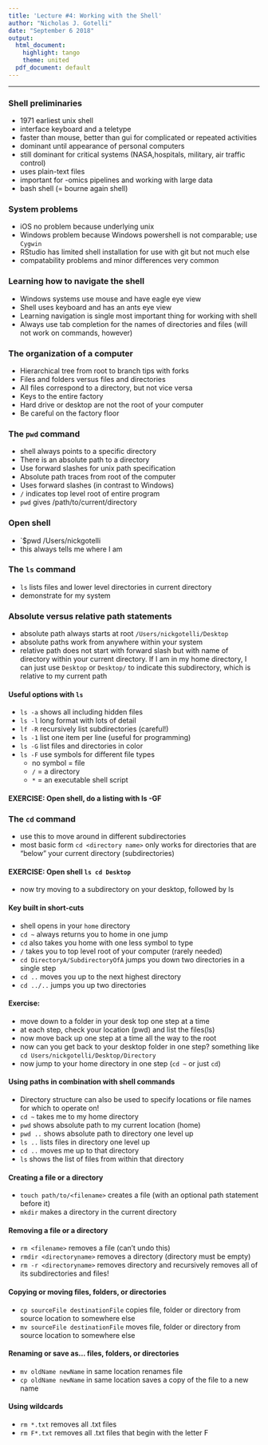 ```yaml
---
title: 'Lecture #4: Working with the Shell'
author: "Nicholas J. Gotelli"
date: "September 6 2018"
output:
  html_document:
    highlight: tango
    theme: united
  pdf_document: default
---
```


___

### Shell preliminaries
- 1971 earliest unix shell
- interface keyboard and a teletype
- faster than mouse, better than gui for complicated or repeated activities
- dominant until appearance of personal computers
- still dominant for critical systems (NASA,hospitals, military, air traffic control)
- uses plain-text files
- important for -omics pipelines and working with large data
- bash shell (= bourne again shell)

### System problems
- iOS no problem because underlying unix
- Windows problem because Windows powershell is not comparable; use `Cygwin`
- RStudio has limited shell installation for use with git but not much else
- compatability problems and minor differences very common

### Learning how to navigate the shell
- Windows systems use mouse and have eagle eye view
- Shell uses keyboard and has an ants eye view 
- Learning navigation is single most important thing for working with shell
- Always use tab completion for the names of directories and files (will not work on commands, however)

### The organization of a computer
- Hierarchical tree from root to branch tips with forks
- Files and folders versus files and directories
- All files correspond to a directory, but not vice versa
- Keys to the entire factory
- Hard drive or desktop are not the root of your computer
- Be careful on the factory floor

### The `pwd` command
- shell always points to a specific directory
- There is an absolute path to a directory
- Use forward slashes for unix path specification
- Absolute path traces from root of the computer
- Uses forward slashes (in contrast to Windows)
- `/` indicates top level root of entire program
- `pwd` gives /path/to/current/directory

### Open shell
- `$pwd /Users/nickgotelli
- this always tells me where I am

### The `ls` command
- `ls` lists files and lower level directories in current directory
- demonstrate for my system

### Absolute versus relative path statements
- absolute path always starts at root `/Users/nickgotelli/Desktop`
- absolute paths work from anywhere within your system
- relative path does not start with forward slash but with name of directory within your current directory. If I am in my home directory, I can just use `Desktop` or `Desktop/` to indicate this subdirectory, which is relative to my current path

#### Useful options with `ls`
- `ls -a` shows all including hidden files
- `ls -l` long format with lots of detail
- `lf -R` recursively list subdirectories (careful!)
- `ls -1` list one item per line (useful for programming)
- `ls -G` list files and directories in color
- `ls -F` use symbols for different file types
    + no symbol = file
    + `/` = a directory
    + `*` = an executable shell script
    
#### EXERCISE: Open shell, do a listing with ls -GF

### The `cd` command
- use this to move around in different subdirectories
- most basic form `cd <directory name>` only works for directories that are "below" your current directory (subdirectories)

#### EXERCISE: Open shell `ls cd Desktop`
- now try moving to a subdirectory on your desktop, followed by ls

#### Key built in short-cuts
- shell opens in your `home` directory
- `cd ~` always returns you to home in one jump
- `cd` also takes you home with one less symbol to type
- `/` takes you to top level root of your computer (rarely needed)
- `cd DirectoryA/SubdirectoryOfA` jumps you down two directories in a single step
- `cd ..` moves you up to the next highest directory
- `cd ../..` jumps you up two directories

#### Exercise:
- move down to a folder in your desk top one step at a time
- at each step, check your location (pwd) and list the files(ls)
- now move back up one step at a time all the way to the root
- now can you get back to your desktop folder in one step? something like `cd Users/nickgotelli/Desktop/Directory`
- now jump to your home directory in one step (`cd ~` or just `cd`)

#### Using paths in combination with shell commands

- Directory structure can also be used to specify locations or file names for which to operate on!
- `cd ~` takes me to my home directory
- `pwd` shows absolute path to my current location (home)
- `pwd ..` shows absolute path to directory one level up
- `ls ..` lists files in directory one level up
- `cd ..` moves me up to that directory
- `ls` shows the list of files from within that directory

#### Creating a file or a directory
- `touch path/to/<filename>` creates a file (with an optional path statement before it)
- `mkdir` makes a directory in the current directory

#### Removing a file or a directory
- `rm <filename>` removes a file (can't undo this)
- `rmdir <directoryname>` removes a directory (directory must be empty)
- `rm -r <directoryname>` removes directory and recursively removes all of its subdirectories and files!

#### Copying or moving files, folders, or directories
- `cp sourceFile destinationFile` copies file, folder or directory from source location to somewhere else
- `mv sourceFile destinationFile` moves file, folder or directory from source location to somewhere else

#### Renaming or save as... files, folders, or directories
- `mv oldName newName` in same location renames file
- `cp oldName newName` in same location saves a copy of the file to a new name

#### Using wildcards
- `rm *.txt` removes all .txt files
- `rm F*.txt` removes all .txt files that begin with the letter F




###